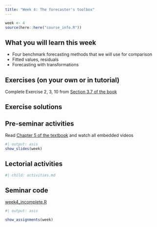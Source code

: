 ```yaml
---
title: "Week 4: The forecaster's toolbox"
---
```


```r
week <- 4
source(here::here("course_info.R"))
```

## What you will learn this week

* Four benchmark forecasting methods that we will use for comparison
* Fitted values, residuals
* Forecasting with transformations

## Exercises (on your own or in tutorial)

Complete Exercise 2, 3, 10 from [Section 3.7 of the book](https://otexts.com/fpp3/decomposition-exercises.html)

## Exercise solutions

<!-- ::: {.callout appearance="minimal"} -->
<!-- <i class="bi bi-download"></i> [Week 4 Tutorial Solution.html](Week4.html){download="Week 4 Tutorial Solution.html"} -->
<!-- ::: -->


## Pre-seminar activities

Read [Chapter 5 of the textbook](https://otexts.com/fpp3/toolbox.html) and watch all embedded videos

```r
#| output: asis
show_slides(week)
```

## Lectorial activities

```r
#| child: activities.md
```


## Seminar code

::: {.callout appearance="minimal"}
<i class="bi bi-download"></i> [week4_incomplete.R](week4_incomplete.R){download="week4_incomplete.R"}
:::



```r
#| output: asis

show_assignments(week)
```
